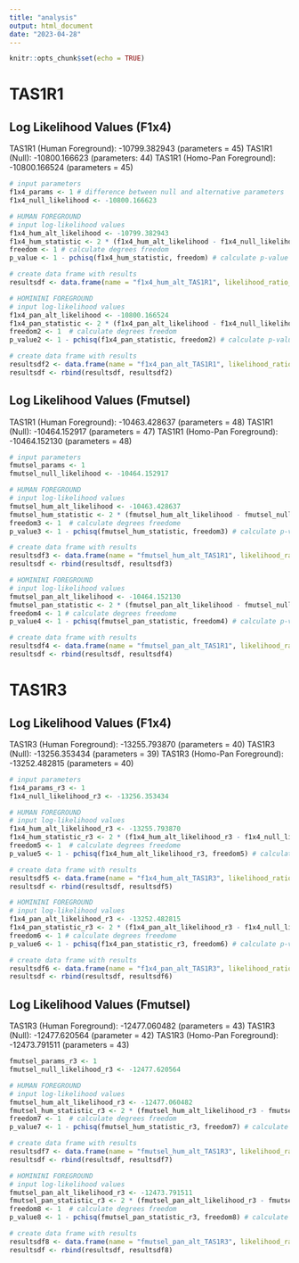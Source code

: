```yaml
---
title: "analysis"
output: html_document
date: "2023-04-28"
---
```


```r
knitr::opts_chunk$set(echo = TRUE)
```


# TAS1R1 
## Log Likelihood Values (F1x4)
TAS1R1 (Human Foreground): -10799.382943 (parameters = 45)
TAS1R1 (Null): -10800.166623 (parameters: 44)
TAS1R1 (Homo-Pan Foreground): -10800.166524 (parameters = 45)

```r
# input parameters 
f1x4_params <- 1 # difference between null and alternative parameters  
f1x4_null_likelihood <- -10800.166623 

# HUMAN FOREGROUND 
# input log-likelihood values 
f1x4_hum_alt_likelihood <- -10799.382943
f1x4_hum_statistic <- 2 * (f1x4_hum_alt_likelihood - f1x4_null_likelihood)
freedom <- 1 # calculate degrees freedom 
p_value <- 1 - pchisq(f1x4_hum_statistic, freedom) # calculate p-value

# create data frame with results
resultsdf <- data.frame(name = "f1x4_hum_alt_TAS1R1", likelihood_ratio_test = f1x4_hum_statistic , p_value = p_value)

# HOMININI FOREGROUND 
# input log-likelihood values 
f1x4_pan_alt_likelihood <- -10800.166524
f1x4_pan_statistic <- 2 * (f1x4_pan_alt_likelihood - f1x4_null_likelihood)
freedom2 <- 1  # calculate degrees freedom 
p_value2 <- 1 - pchisq(f1x4_pan_statistic, freedom2) # calculate p-value

# create data frame with results
resultsdf2 <- data.frame(name = "f1x4_pan_alt_TAS1R1", likelihood_ratio_test = f1x4_pan_statistic, p_value = p_value2)
resultsdf <- rbind(resultsdf, resultsdf2)

```

## Log Likelihood Values (Fmutsel)
TAS1R1 (Human Foreground): -10463.428637 (parameters = 48)
TAS1R1 (Null): -10464.152917 (parameters = 47)
TAS1R1 (Homo-Pan Foreground): -10464.152130 (parameters = 48)

```r
# input parameters 
fmutsel_params <- 1
fmutsel_null_likelihood <- -10464.152917 

# HUMAN FOREGROUND 
# input log-likelihood values 
fmutsel_hum_alt_likelihood <- -10463.428637
fmutsel_hum_statistic <- 2 * (fmutsel_hum_alt_likelihood - fmutsel_null_likelihood)
freedom3 <- 1  # calculate degrees freedome 
p_value3 <- 1 - pchisq(fmutsel_hum_statistic, freedom3) # calculate p-value

# create data frame with results
resultsdf3 <- data.frame(name = "fmutsel_hum_alt_TAS1R1", likelihood_ratio_test = fmutsel_hum_statistic, p_value = p_value3)
resultsdf <- rbind(resultsdf, resultsdf3)

# HOMININI FOREGROUND 
# input log-likelihood values 
fmutsel_pan_alt_likelihood <- -10464.152130 
fmutsel_pan_statistic <- 2 * (fmutsel_pan_alt_likelihood - fmutsel_null_likelihood)
freedom4 <- 1 # calculate degrees freedome 
p_value4 <- 1 - pchisq(fmutsel_pan_statistic, freedom4) # calculate p-value

# create data frame with results
resultsdf4 <- data.frame(name = "fmutsel_pan_alt_TAS1R1", likelihood_ratio_test = fmutsel_pan_statistic, p_value = p_value4)
resultsdf <- rbind(resultsdf, resultsdf4)

```


# TAS1R3 
## Log Likelihood Values (F1x4)
TAS1R3 (Human Foreground): -13255.793870 (parameters = 40)
TAS1R3 (Null): -13256.353434 (parameters = 39)
TAS1R3 (Homo-Pan Foreground): -13252.482815 (parameters = 40)

```r
# input parameters 
f1x4_params_r3 <- 1 
f1x4_null_likelihood_r3 <- -13256.353434 

# HUMAN FOREGROUND 
# input log-likelihood values 
f1x4_hum_alt_likelihood_r3 <- -13255.793870
f1x4_hum_statistic_r3 <- 2 * (f1x4_hum_alt_likelihood_r3 - f1x4_null_likelihood_r3)
freedom5 <- 1  # calculate degrees freedome 
p_value5 <- 1 - pchisq(f1x4_hum_alt_likelihood_r3, freedom5) # calculate p-value

# create data frame with results
resultsdf5 <- data.frame(name = "f1x4_hum_alt_TAS1R3", likelihood_ratio_test = f1x4_hum_statistic_r3, p_value = p_value5)
resultsdf <- rbind(resultsdf, resultsdf5)

# HOMININI FOREGROUND 
# input log-likelihood values 
f1x4_pan_alt_likelihood_r3 <- -13252.482815
f1x4_pan_statistic_r3 <- 2 * (f1x4_pan_alt_likelihood_r3 - f1x4_null_likelihood_r3)
freedom6 <- 1 # calculate degrees freedome 
p_value6 <- 1 - pchisq(f1x4_pan_statistic_r3, freedom6) # calculate p-value

# create data frame with results
resultsdf6 <- data.frame(name = "f1x4_pan_alt_TAS1R3", likelihood_ratio_test = f1x4_pan_statistic_r3, p_value = p_value6)
resultsdf <- rbind(resultsdf, resultsdf6)

```


## Log Likelihood Values (Fmutsel)
TAS1R3 (Human Foreground): -12477.060482 (parameters = 43)
TAS1R3 (Null): -12477.620564 (parameter = 42)
TAS1R3 (Homo-Pan Foreground): -12473.791511 (parameters = 43)

```r
fmutsel_params_r3 <- 1 
fmutsel_null_likelihood_r3 <- -12477.620564 

# HUMAN FOREGROUND 
# input log-likelihood values 
fmutsel_hum_alt_likelihood_r3 <- -12477.060482
fmutsel_hum_statistic_r3 <- 2 * (fmutsel_hum_alt_likelihood_r3 - fmutsel_null_likelihood_r3)
freedom7 <- 1  # calculate degrees freedom 
p_value7 <- 1 - pchisq(fmutsel_hum_statistic_r3, freedom7) # calculate p-value

# create data frame with results
resultsdf7 <- data.frame(name = "fmutsel_hum_alt_TAS1R3", likelihood_ratio_test = fmutsel_hum_statistic_r3, p_value = p_value7)
resultsdf <- rbind(resultsdf, resultsdf7)

# HOMININI FOREGROUND 
# input log-likelihood values 
fmutsel_pan_alt_likelihood_r3 <- -12473.791511
fmutsel_pan_statistic_r3 <- 2 * (fmutsel_pan_alt_likelihood_r3 - fmutsel_null_likelihood_r3)
freedom8 <- 1  # calculate degrees freedom 
p_value8 <- 1 - pchisq(fmutsel_pan_statistic_r3, freedom8) # calculate p-value

# create data frame with results
resultsdf8 <- data.frame(name = "fmutsel_pan_alt_TAS1R3", likelihood_ratio_test = fmutsel_pan_statistic_r3, p_value = p_value8)
resultsdf <- rbind(resultsdf, resultsdf8)

```











